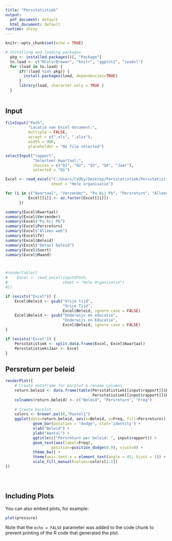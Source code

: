 ```yaml
---
title: "Persstatistiek"
output:
  pdf_document: default
  html_document: default
runtime: shiny
---
```


```r
knitr::opts_chunk$set(echo = TRUE)

# Installing and loading packages
  pkg <- installed.packages()[, "Package"]
  to.load <- c("RColorBrewer", "knitr", "ggplot2", "readxl")
  for (load in to.load) {
      if(!(load %in% pkg)) {
        install.packages(load, dependencies=TRUE)
      }
      library(load, character.only = TRUE )
  }
  
```

## Input
```r
fileInput("Path", 
          "Locatie van Excel document:", 
          multiple = FALSE, 
          accept = c(".xls", ".xlsx"), 
          width = 900, 
          placeholder = "No file selected")

selectInput("rapport", 
            "Selecteer kwartaal:", 
            choices = c("Q1", "Q2", "Q3", "Q4", "Jaar"), 
            selected = "Q1")
```


```r
Excel <- read_excel("C:/Users/CVdEy/Desktop/Persstatistiek/Persstatistiek_2019.xlsx",
                    sheet = "Hele organisatie")

for (i in c("Kwartaal", "Verzender", "Pu bij Pb", "Persreturn", "Alleen web", "TV", "Beleid", "Detail beleid", "Soort", "Maand")) ({
          Excel[[i]] <- as.factor(Excel[[i]])
      })

summary(Excel$Kwartaal)
summary(Excel$Verzender)
summary(Excel$"Pu bij Pb")
summary(Excel$Persreturn)
summary(Excel$"Alleen web")
summary(Excel$TV)
summary(Excel$Beleid)
summary(Excel$"Detail beleid")
summary(Excel$Soort)
summary(Excel$Maand)



#renderTable({
#    Excel <- read_excel(input$Path,
#                        sheet = "Hele Organisatie")
#})
```

```r
if (exists("Excel")) {
    Excel$Beleid <- gsub("Vrije tijd",
                         "Vrije Tijd",
                         Excel$Beleid, ignore.case = FALSE)
    Excel$Beleid <- gsub("Onderwijs en educatie", 
                         "Onderwijs en Educatie", 
                         Excel$Beleid, ignore.case = FALSE)
}
```

```r
if (exists("Excel")) {
    Persstatistiek <- split.data.frame(Excel, Excel$Kwartaal)
    Persstatistiek$Jaar <- Excel
}
```

## Persreturn per beleid

```r
renderPlot({
    # Create dataframe for barplot & rename columns
    return.beleid <- data.frame(table(Persstatistiek[[input$rapport]]$Beleid,
                                      Persstatistiek[[input$rapport]]$Persreturn))
    colnames(return.beleid) <- c("Beleid", "Persreturn", "Freq")
    
    # Create barplot
    colors <- brewer.pal(6,"Pastel1")
    ggplot(data=return.beleid, aes(x=Beleid, y=Freq, fill=Persreturn)) + 
            geom_bar(position = "dodge", stat='identity') +
            xlab("Beleid") +
            ylab("Aantal") +
            ggtitle(c("Persreturn per beleid: ", input$rapport)) +
            geom_text(aes(label=Freq), 
                    position=position_dodge(0.9), vjust=0) +
            theme_bw() +
            theme(axis.text.x = element_text(angle = 45, hjust = 1)) +
            scale_fill_manual(values=colors[2:1])  
})


    
```


## Including Plots

You can also embed plots, for example:

```r
plot(pressure)
```

Note that the `echo = FALSE` parameter was added to the code chunk to prevent printing of the R code that generated the plot.
